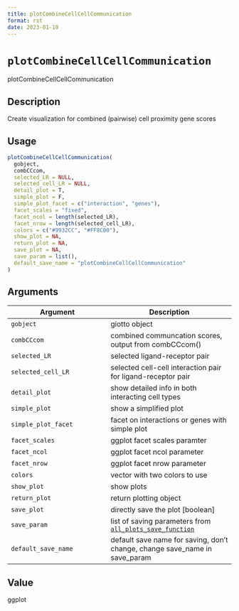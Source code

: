```yaml
--- 
title: plotCombineCellCellCommunication 
format: rst 
date: 2023-01-19 
--- 
```

# `plotCombineCellCellCommunication`

plotCombineCellCellCommunication


## Description

Create visualization for combined (pairwise) cell proximity gene scores


## Usage

```r
plotCombineCellCellCommunication(
  gobject,
  combCCcom,
  selected_LR = NULL,
  selected_cell_LR = NULL,
  detail_plot = T,
  simple_plot = F,
  simple_plot_facet = c("interaction", "genes"),
  facet_scales = "fixed",
  facet_ncol = length(selected_LR),
  facet_nrow = length(selected_cell_LR),
  colors = c("#9932CC", "#FF8C00"),
  show_plot = NA,
  return_plot = NA,
  save_plot = NA,
  save_param = list(),
  default_save_name = "plotCombineCellCellCommunication"
)
```


## Arguments

Argument      |Description
------------- |----------------
`gobject`     |     giotto object
`combCCcom`     |     combined communcation scores, output from combCCcom()
`selected_LR`     |     selected ligand-receptor pair
`selected_cell_LR`     |     selected cell-cell interaction pair for ligand-receptor pair
`detail_plot`     |     show detailed info in both interacting cell types
`simple_plot`     |     show a simplified plot
`simple_plot_facet`     |     facet on interactions or genes with simple plot
`facet_scales`     |     ggplot facet scales paramter
`facet_ncol`     |     ggplot facet ncol parameter
`facet_nrow`     |     ggplot facet nrow parameter
`colors`     |     vector with two colors to use
`show_plot`     |     show plots
`return_plot`     |     return plotting object
`save_plot`     |     directly save the plot [boolean]
`save_param`     |     list of saving parameters from [`all_plots_save_function`](#allplotssavefunction)
`default_save_name`     |     default save name for saving, don't change, change save_name in save_param


## Value

ggplot


